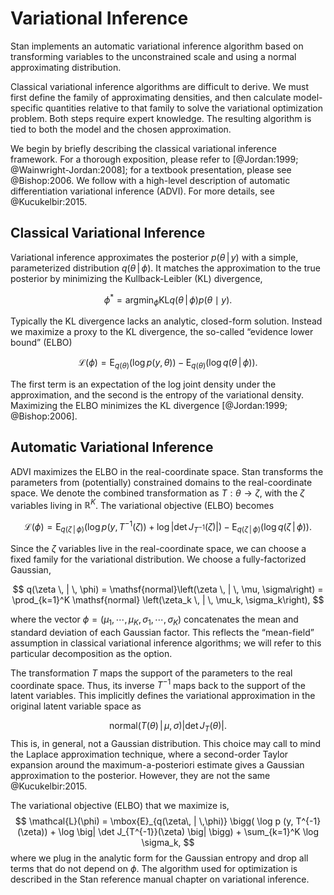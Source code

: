 # Variational Inference  {#vi-advanced.chapter}

Stan implements an automatic variational inference algorithm based on
transforming variables to the unconstrained scale and using a normal
approximating distribution.

Classical variational inference algorithms are difficult to derive. We
must first define the family of approximating densities, and then
calculate model-specific quantities relative to that family to solve
the variational optimization problem.  Both steps require expert
knowledge.  The resulting algorithm is tied to both the model and the
chosen approximation.

We begin by briefly describing the classical variational inference framework.
For a thorough exposition, please refer to
[@Jordan:1999; @Wainwright-Jordan:2008]; for a textbook presentation, please
see @Bishop:2006. We follow with a high-level description of automatic
differentiation variational inference (ADVI). For more details, see
@Kucukelbir:2015.


## Classical Variational Inference

Variational inference approximates the
posterior $p(\theta \, | \, y)$ with a simple, parameterized distribution
$q(\theta \, | \, \phi)$. It matches the approximation to the
true posterior by minimizing the Kullback-Leibler (KL) divergence,

$$
  \phi^* = \mbox{argmin}_\phi
  \mbox{KL}{q(\theta \, | \, \phi) }{ p(\theta \mid y)}.
$$

Typically the KL divergence lacks an analytic, closed-form solution.
Instead we maximize a proxy to the KL divergence, the so-called "evidence lower bound"
(ELBO)

$$
  \mathcal{L} (\phi)
  =
  \mbox{E}_{q (\theta)} ( \log p (y,\theta) )
  -
  \mbox{E}_{q (\theta)} ( \log q (\theta\, | \,\phi) ).
$$

The first term is an expectation of the log
joint density under the approximation, and the second is the entropy of the
variational density. Maximizing the ELBO minimizes the KL
divergence [@Jordan:1999; @Bishop:2006].


## Automatic Variational Inference

ADVI maximizes the ELBO in the real-coordinate space. Stan transforms the
parameters from (potentially) constrained domains to
the real-coordinate space. We denote the combined transformation as
$T:\theta \to \zeta$, with the $\zeta$ variables living in $\mathbb{R}^K$.
The variational objective (ELBO) becomes

$$
  \mathcal{L}(\phi)
  =
  \mbox{E}_{q(\zeta\,|\,\phi)}
  \bigg(
  \log p (y, T^{-1}(\zeta))
  +
  \log \big| \det J_{T^{-1}}(\zeta) \big|
  \bigg)
  -
  \mbox{E}_{q (\zeta\, | \,\phi)} \big( \log q (\zeta\, | \,\phi) \big).
$$

Since the $\zeta$ variables live in the real-coordinate space, we can choose a
fixed family for the variational distribution. We choose a fully-factorized
Gaussian,

$$
  q(\zeta \, | \, \phi)
  =
  \mathsf{normal}\left(\zeta \, | \, \mu, \sigma\right)
  =
  \prod_{k=1}^K
  \mathsf{normal}
  \left(\zeta_k \, | \, \mu_k, \sigma_k\right),
$$

where the vector
$\phi = (\mu_{1},\cdots,\mu_{K}, \sigma_ {1},\cdots,\sigma_{K})$
concatenates the mean and standard deviation of each Gaussian factor.
This reflects the "mean-field" assumption in classical variational
inference algorithms; we will refer to this particular decomposition
as the \texttt{meanfield} option.

The transformation $T$ maps the support of the parameters to the real
coordinate space. Thus, its inverse $T^{-1}$ maps back to the support of the
latent variables. This implicitly defines the variational approximation in the
original latent variable space as

$$
\mathsf{normal} \left(T(\theta) \, | \, \mu, \sigma\right)
| \det J_{T}(\theta) |.
$$
This is, in general, not a Gaussian distribution.
This choice may call to mind the Laplace approximation
technique, where a second-order Taylor expansion around the
maximum-a-posteriori estimate gives a Gaussian approximation to the
posterior. However, they are not the same @Kucukelbir:2015.

The variational objective (ELBO) that we maximize is,
$$
  \mathcal{L}(\phi)
  =
  \mbox{E}_{q(\zeta\, | \,\phi)}
  \bigg(
  \log p (y, T^{-1}(\zeta))
  +
  \log \big| \det J_{T^{-1}}(\zeta) \big|
  \bigg)
  +
  \sum_{k=1}^K \log \sigma_k,
$$
where we plug in the analytic form for the Gaussian entropy and drop all terms
that do not depend on $\phi$.  The algorithm used for optimization is
described in the Stan reference manual chapter on variational inference.

